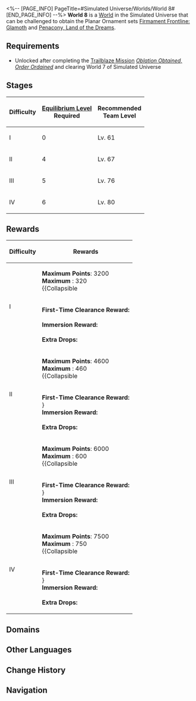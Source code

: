 <%-- [PAGE_INFO]
PageTitle=#Simulated Universe/Worlds/World 8#
[END_PAGE_INFO] --%>
{{Domain Infobox
|title         = World 8
|image         = Simulated Universe World 8.png
|type          = Simulated Universe
|type2         = World
|mechanism     = 
|boss          = Cloud Knight Lieutenant: Yanqing (Complete)
|requiredEL    = 4/5/6
|recLevel      = 61/67/76/80
|recTypes      = Lightning,Wind,Imaginary
|cost          = 40
|drops         = Firmament Frontline: Glamoth; Penacony, Land of the Dreams
|drops_delim   = ;
|rewards       = 
}}
'''World 8''' is a [[Simulated Universe/Worlds#Worlds|World]] in the Simulated Universe that can be challenged to obtain the Planar Ornament sets [[Firmament Frontline: Glamoth]] and [[Penacony, Land of the Dreams]].

==Requirements==
* Unlocked after completing the [[Trailblaze Mission]] ''[[Oblation Obtained, Order Ordained]]'' and clearing World 7 of Simulated Universe

==Stages==
{| class="article-table"
! Difficulty !! [[Equilibrium Level]]<br />Required !! Recommended<br />Team Level
|-
| I || 0 || Lv. 61
|-
| II || 4 || Lv. 67
|-
| III || 5 || Lv. 76
|-
| IV || 6 || Lv. 80
|}

==Rewards==
{| class="wikitable"
! Difficulty !! Rewards
|-
| rowspan=2 | I
|
'''Maximum Points''': 3200<br />
'''Maximum {{Item|Ability Point|20|text=Ability Points}}''': 320<br />
{{Collapsible
|{{SU Partial Point Rewards|3200}}
|Partial Rewards
|collapsed=1
}}
|-
|
'''First-Time Clearance Reward:'''<br />{{Card List|Trailblaze EXP*600; Stellar Jade*120; Star Rail Pass*2; Herta Bond*2}}<br />
'''Immersion Reward:'''<br/>{{Card List|1=Trailblaze EXP*200; Firmament Frontline: Glamoth*1 { rarity = 5 }; Penacony, Land of the Dreams*1 { rarity = 5 }; Firmament Frontline: Glamoth*1 { rarity = 4 }; Penacony, Land of the Dreams*1 { rarity = 4 }; Firmament Frontline: Glamoth*1 { rarity = 3 }; Penacony, Land of the Dreams*1 { rarity = 3 }; Credit*1|mini=1}}<br />
'''Extra Drops:'''<br />{{Card List|Glimmering Core*1; Usurper's Scheme*1; Silvermane Insignia*1; Ancient Spindle*1; Immortal Aeroblossom*1; Artifex's Cogwheel*1; Dream Flow Valve*1; Fragments of Impression*1; Lost Lightdust*1; Credit*1|mini=1}}
|-
| rowspan=2 | II
|
'''Maximum Points''': 4600<br />
'''Maximum {{Item|Ability Point|20|text=Ability Points}}''': 460<br />
{{Collapsible
|{{SU Partial Point Rewards|4600}}
|Partial Rewards
|collapsed=1
}}
|-
|
'''First-Time Clearance Reward:'''<br />{{Card List|1=Trailblaze EXP*200; Stellar Jade*60; Penacony's Grand Hotel*1 { rarity = 5 }; Penacony's Dream-Seeking Tracks*1 { rarity = 5 }}}<br />
'''Immersion Reward:'''<br/>{{Card List|1=Trailblaze EXP*200; Firmament Frontline: Glamoth*1 { rarity = 5 }; Penacony, Land of the Dreams*1 { rarity = 5 }; Firmament Frontline: Glamoth*1 { rarity = 4 }; Penacony, Land of the Dreams*1 { rarity = 4 }; Firmament Frontline: Glamoth*1 { rarity = 3 }; Penacony, Land of the Dreams*1 { rarity = 3 }; Credit*1|mini=1}}<br />
'''Extra Drops:'''<br />{{Card List|Squirming Core*1; Conqueror's Will*1; Silvermane Medal*1; Ancient Engine*1; Immortal Lumintwig*1; Artifex's Gyreheart*1; Dream Making Engine*1; Shards of Desires*1; Lost Lightdust*1; Credit*1|mini=1}}
|-
| rowspan=2 | III
|
'''Maximum Points''': 6000<br />
'''Maximum {{Item|Ability Point|20|text=Ability Points}}''': 600<br />
{{Collapsible
|{{SU Partial Point Rewards|6000}}
|Partial Rewards
|collapsed=1
}}
|-
|
'''First-Time Clearance Reward:'''<br />{{Card List|1=Trailblaze EXP*200; Stellar Jade*60; Glamoth's Iron Cavalry Regiment*1 { rarity = 5 }; Glamoth's Silent Tombstone*1 { rarity = 5 }}}<br />
'''Immersion Reward:'''<br/>{{Card List|1=Trailblaze EXP*200; Firmament Frontline: Glamoth*1 { rarity = 5 }; Penacony, Land of the Dreams*1 { rarity = 5 }; Firmament Frontline: Glamoth*1 { rarity = 4 }; Penacony, Land of the Dreams*1 { rarity = 4 }; Firmament Frontline: Glamoth*1 { rarity = 3 }; Penacony, Land of the Dreams*1 { rarity = 3 }; Credit*1|mini=1}}<br />
'''Extra Drops:'''<br />{{Card List|Squirming Core*1; Conqueror's Will*1; Silvermane Medal*1; Ancient Engine*1; Immortal Lumintwig*1; Artifex's Gyreheart*1; Dream Making Engine*1; Shards of Desires*1; Lost Lightdust*1; Credit*1|mini=1}}
|-
| rowspan=2 | IV
|
'''Maximum Points''': 7500<br />
'''Maximum {{Item|Ability Point|20|text=Ability Points}}''': 750<br />
{{Collapsible
|{{SU Partial Point Rewards|7500}}
|Partial Rewards
|collapsed=1
}}
|-
|
'''First-Time Clearance Reward:'''<br />{{Card List|1=Trailblaze EXP*200; Stellar Jade*60; Penacony's Grand Hotel*1 { rarity = 5 }; Penacony's Dream-Seeking Tracks*1 { rarity = 5 }}}<br />
'''Immersion Reward:'''<br/>{{Card List|1=Trailblaze EXP*200; Firmament Frontline: Glamoth*1 { rarity = 5 }; Penacony, Land of the Dreams*1 { rarity = 5 }; Firmament Frontline: Glamoth*1 { rarity = 4 }; Penacony, Land of the Dreams*1 { rarity = 4 }; Credit*1|mini=1}}<br />
'''Extra Drops:'''<br />{{Card List|Squirming Core*1; Conqueror's Will*1; Silvermane Medal*1; Ancient Engine*1; Immortal Lumintwig*1; Artifex's Gyreheart*1; Dream Making Engine*1; Shards of Desires*1; Lost Lightdust*1; Credit*1|mini=1}}
|}

==Domains==
{{Tabber
|Difficulty I
|
{{Table Wrapper
|class        = wikitable tdc1
|size         = 14;3
|header-1-1   = Number
|header-1-2   = Possible Domains
|header-1-3   = Possible Enemies
|cell-2-1     = 1
|cell-2-2     = {{SU Domain Card|Combat|57}}
|cell-3-1     = 2
|cell-3-2     = {{SU Domain Card|Combat;Occurrence|58}}
|cell-4-1     = 3
|cell-4-2     = {{SU Domain Card|Combat;Occurrence|59}}
|cell-5-1     = 4
|cell-5-2     = {{SU Domain Card|Elite|60}}
|cell-5-3     = {{Card List|Aurumaton Gatekeeper;Aurumaton Spectral Envoy;Decaying Shadow;Senior Staff: Team Leader|amount=Lv. 60|type=Enemy|show_caption=1|delim=;}}
|cell-6-1     = 5
|cell-6-2     = {{SU Domain Card|Respite|60}}
|cell-7-1     = 6
|cell-7-2     = {{SU Domain Card|Combat|61}}
|cell-8-1     = 7
|cell-8-2     = {{SU Domain Card|Combat;Occurrence;Encounter|62}}
|cell-9-1     = 8
|cell-9-2     = {{SU Domain Card|Elite|63}}
|cell-9-3     = {{Card List|Aurumaton Gatekeeper (Bug);Aurumaton Spectral Envoy (Bug);Decaying Shadow (Bug);Voidranger: Trampler (Bug);Senior Staff: Team Leader (Bug)|amount=Lv. 63|type=Enemy|show_caption=1|delim=;}}
|cell-10-1    = 9
|cell-10-2    = {{SU Domain Card|Respite|63}}
|cell-11-1    = 10
|cell-11-2    = {{SU Domain Card|Combat;Occurrence;Transaction|64}}
|cell-12-1    = 11
|cell-12-2    = {{SU Domain Card|Combat;Occurrence;Transaction;Encounter|65}}
|cell-13-1    = 12
|cell-13-2    = {{SU Domain Card|Respite|65}}
|cell-14-1    = 13
|cell-14-2    = {{SU Domain Card|Boss|66}}
|cell-14-3    = {{Card List|Cloud Knight Lieutenant: Yanqing (Complete)|amount=Lv. 66|type=Enemy|show_caption=1|delim=;}}
}}
|Difficulty II
|
{{Table Wrapper
|class        = wikitable tdc1
|size         = 14;3
|header-1-1   = Number
|header-1-2   = Possible Domains
|header-1-3   = Possible Enemies
|cell-2-1     = 1
|cell-2-2     = {{SU Domain Card|Combat|63}}
|cell-3-1     = 2
|cell-3-2     = {{SU Domain Card|Combat;Occurrence|64}}
|cell-4-1     = 3
|cell-4-2     = {{SU Domain Card|Combat;Occurrence|65}}
|cell-5-1     = 4
|cell-5-2     = {{SU Domain Card|Elite|66}}
|cell-5-3     = {{Card List|Aurumaton Gatekeeper;Aurumaton Spectral Envoy;Decaying Shadow;Senior Staff: Team Leader|amount=Lv. 66|type=Enemy|show_caption=1|delim=;}}
|cell-6-1     = 5
|cell-6-2     = {{SU Domain Card|Respite|66}}
|cell-7-1     = 6
|cell-7-2     = {{SU Domain Card|Combat|67}}
|cell-8-1     = 7
|cell-8-2     = {{SU Domain Card|Combat;Occurrence;Encounter|68}}
|cell-9-1     = 8
|cell-9-2     = {{SU Domain Card|Elite|69}}
|cell-9-3     = {{Card List|Aurumaton Gatekeeper (Bug);Aurumaton Spectral Envoy (Bug);Decaying Shadow (Bug);Voidranger: Trampler (Bug);Senior Staff: Team Leader (Bug)|amount=Lv. 69|type=Enemy|show_caption=1|delim=;}}
|cell-10-1    = 9
|cell-10-2    = {{SU Domain Card|Respite|69}}
|cell-11-1    = 10
|cell-11-2    = {{SU Domain Card|Combat;Occurrence;Transaction|70}}
|cell-12-1    = 11
|cell-12-2    = {{SU Domain Card|Combat;Occurrence;Transaction;Encounter|71}}
|cell-13-1    = 12
|cell-13-2    = {{SU Domain Card|Respite|71}}
|cell-14-1    = 13
|cell-14-2    = {{SU Domain Card|Boss|72}}
|cell-14-3    = {{Card List|Cloud Knight Lieutenant: Yanqing (Complete)|amount=Lv. 72|type=Enemy|show_caption=1|delim=;}}
}}
|Difficulty III
|
{{Table Wrapper
|class        = wikitable tdc1
|size         = 14;3
|header-1-1   = Number
|header-1-2   = Possible Domains
|header-1-3   = Possible Enemies
|cell-2-1     = 1
|cell-2-2     = {{SU Domain Card|Combat|72}}
|cell-3-1     = 2
|cell-3-2     = {{SU Domain Card|Combat;Occurrence|73}}
|cell-4-1     = 3
|cell-4-2     = {{SU Domain Card|Combat;Occurrence|74}}
|cell-5-1     = 4
|cell-5-2     = {{SU Domain Card|Elite|75}}
|cell-5-3     = {{Card List|Aurumaton Gatekeeper;Aurumaton Spectral Envoy;Decaying Shadow;Senior Staff: Team Leader|amount=Lv. 75|type=Enemy|show_caption=1|delim=;}}
|cell-6-1     = 5
|cell-6-2     = {{SU Domain Card|Respite|75}}
|cell-7-1     = 6
|cell-7-2     = {{SU Domain Card|Combat|76}}
|cell-8-1     = 7
|cell-8-2     = {{SU Domain Card|Combat;Occurrence;Encounter|77}}
|cell-9-1     = 8
|cell-9-2     = {{SU Domain Card|Elite|78}}
|cell-9-3     = {{Card List|Aurumaton Gatekeeper (Bug);Aurumaton Spectral Envoy (Bug);Decaying Shadow (Bug);Voidranger: Trampler (Bug);Senior Staff: Team Leader (Bug)|amount=Lv. 78|type=Enemy|show_caption=1|delim=;}}
|cell-10-1    = 9
|cell-10-2    = {{SU Domain Card|Respite|78}}
|cell-11-1    = 10
|cell-11-2    = {{SU Domain Card|Combat;Occurrence;Transaction|79}}
|cell-12-1    = 11
|cell-12-2    = {{SU Domain Card|Combat;Occurrence;Transaction;Encounter|80}}
|cell-13-1    = 12
|cell-13-2    = {{SU Domain Card|Respite|80}}
|cell-14-1    = 13
|cell-14-2    = {{SU Domain Card|Boss|81}}
|cell-14-3    = {{Card List|Cloud Knight Lieutenant: Yanqing (Complete)|amount=Lv. 81|type=Enemy|show_caption=1|delim=;}}
}}
|Difficulty IV
|
{{Table Wrapper
|class        = wikitable tdc1
|size         = 14;3
|header-1-1   = Number
|header-1-2   = Possible Domains
|header-1-3   = Possible Enemies
|cell-2-1     = 1
|cell-2-2     = {{SU Domain Card|Combat|81}}
|cell-3-1     = 2
|cell-3-2     = {{SU Domain Card|Combat;Occurrence|82}}
|cell-4-1     = 3
|cell-4-2     = {{SU Domain Card|Combat;Occurrence|83}}
|cell-5-1     = 4
|cell-5-2     = {{SU Domain Card|Elite|84}}
|cell-5-3     = {{Card List|Aurumaton Gatekeeper;Aurumaton Spectral Envoy;Decaying Shadow;Senior Staff: Team Leader|amount=Lv. 84|type=Enemy|show_caption=1|delim=;}}
|cell-6-1     = 5
|cell-6-2     = {{SU Domain Card|Respite|84}}
|cell-7-1     = 6
|cell-7-2     = {{SU Domain Card|Combat|85}}
|cell-8-1     = 7
|cell-8-2     = {{SU Domain Card|Combat;Occurrence;Encounter|86}}
|cell-9-1     = 8
|cell-9-2     = {{SU Domain Card|Elite|87}}
|cell-9-3     = {{Card List|Aurumaton Gatekeeper (Bug);Aurumaton Spectral Envoy (Bug);Decaying Shadow (Bug);Voidranger: Trampler (Bug);Senior Staff: Team Leader (Bug)|amount=Lv. 87|type=Enemy|show_caption=1|delim=;}}
|cell-10-1    = 9
|cell-10-2    = {{SU Domain Card|Respite|87}}
|cell-11-1    = 10
|cell-11-2    = {{SU Domain Card|Combat;Occurrence;Transaction|88}}
|cell-12-1    = 11
|cell-12-2    = {{SU Domain Card|Combat;Occurrence;Transaction;Encounter|89}}
|cell-13-1    = 12
|cell-13-2    = {{SU Domain Card|Respite|89}}
|cell-14-1    = 13
|cell-14-2    = {{SU Domain Card|Boss|90}}
|cell-14-3    = {{Card List|Cloud Knight Lieutenant: Yanqing (Complete)|amount=Lv. 90|type=Enemy|show_caption=1|delim=;}}
}}
}}

==Other Languages==
{{Other Languages
|en   = World 8
|zhs  = 第八世界
|zht  = 第八世界
|ja   = 第八世界
|ko   = 제8세계
|es   = Mundo 8
|fr   = Monde&nbsp;8
|ru   = Мир 8
|th   = โลก 8
|vi   = Thế Giới 8
|de   = Welt 8
|id   = Dunia 8
|pt   = Mundo 8
}}

==Change History==
{{Change History|1.5}}

==Navigation==
{{Domain Navbox}}